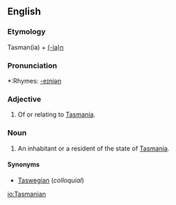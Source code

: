 ==English==
===Etymology===
Tasman(ia) + [[-ian|(-ia)n]]

===Pronunciation===
*:Rhymes: [[Rhymes:English:-eɪniən|-eɪniən]]

===Adjective===
{{en-adj|-}}

# Of or relating to [[Tasmania]].

===Noun===
{{en-noun}}
#An inhabitant or a resident of the state of [[Tasmania]].

====Synonyms====
*[[Taswegian]] (''colloquial'')

[[io:Tasmanian]]